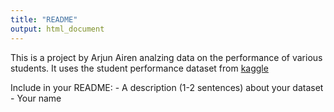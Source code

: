 ```yaml
---
title: "README"
output: html_document
---
```


This is a project by Arjun Airen analzing data on the performance of various students. It uses the student performance dataset from [kaggle](https://www.kaggle.com/datasets/spscientist/students-performance-in-exams)




Include in your README:
- A description (1-2 sentences) about your dataset
- Your name